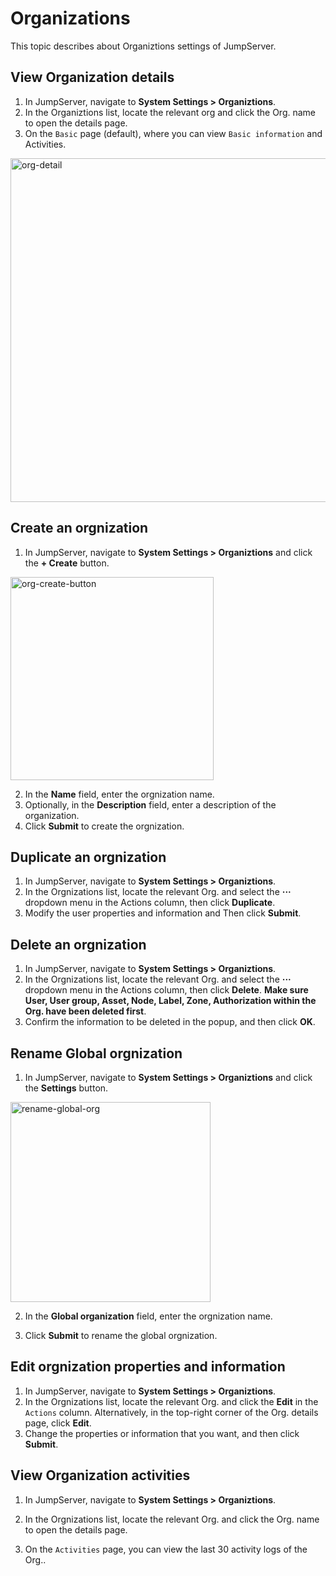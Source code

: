 # Organizations

This topic describes about Organiztions settings of JumpServer.

## View Organization details 

1. In JumpServer, navigate to **System Settings > Organiztions**.
2. In the Organiztions list, locate the relevant org and click the Org. name to open the details page.
3. On the `Basic` page (default), where you can view `Basic information` and Activities.

<img src="/images/docs/admin-guides/system-settings/orgnization-detail.png" alt="org-detail" width="550"/>

## Create an orgnization

1. In JumpServer, navigate to **System Settings > Organiztions** and click the **+ Create** button.
  
<img src="/images/docs/admin-guides/system-settings/create-orgnization.png" alt="org-create-button" width="325"/>

2. In the **Name** field, enter the orgnization name.
3. Optionally, in the **Description** field, enter a description of the organization.
4. Click **Submit** to create the orgnization.

## Duplicate an orgnization

1. In JumpServer, navigate to **System Settings > Organiztions**.
2. In the Orgnizations list, locate the relevant Org. and select the **···** dropdown menu in the Actions column, then click **Duplicate**.
3. Modify the user properties and information and Then click **Submit**.

## Delete an orgnization

1. In JumpServer, navigate to **System Settings > Organiztions**.
2. In the Orgnizations list, locate the relevant Org. and select the **···** dropdown menu in the Actions column, then click **Delete**. **Make sure User, User group, Asset, Node, Label, Zone, Authorization within the Org. have been deleted first**.
3. Confirm the information to be deleted in the popup, and then click **OK**.

## Rename Global orgnization

1. In JumpServer, navigate to **System Settings > Organiztions** and click the **Settings** button.
  
<img src="/images/docs/admin-guides/system-settings/rename-global-orgnization.png" alt="rename-global-org" width="320"/>

2. In the **Global organization** field, enter the orgnization name.

3. Click **Submit** to rename the global orgnization.

## Edit orgnization properties and information 

1. In JumpServer, navigate to **System Settings > Organiztions**.
2. In the Orgnizations list, locate the relevant Org. and click the **Edit** in the `Actions` column. Alternatively, in the top-right corner of the Org. details page, click **Edit**.
3. Change the properties or information that you want, and then click **Submit**.

##  View Organization activities

1. In JumpServer, navigate to **System Settings > Organiztions**.

2. In the Orgnizations list, locate the relevant Org. and click the Org. name to open the details page.

3. On the `Activities` page, you can view the last 30 activity logs of the Org..

